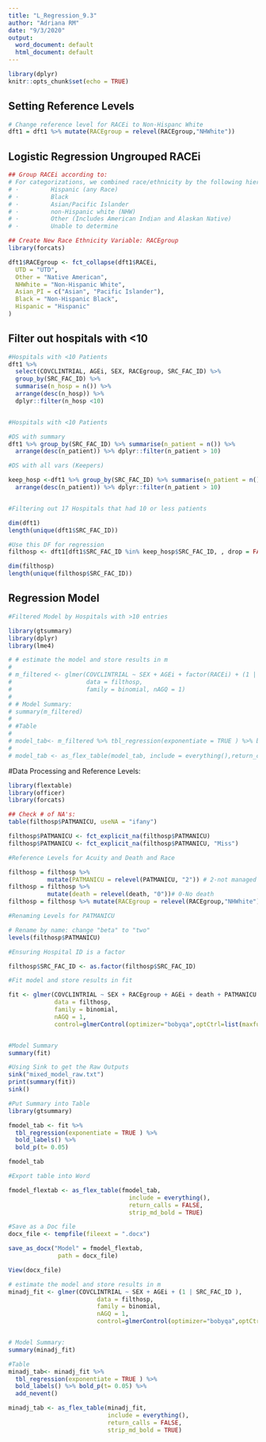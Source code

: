 ```yaml
---
title: "L_Regression_9.3"
author: "Adriana RM"
date: "9/3/2020"
output:
  word_document: default
  html_document: default
---
```


```r
library(dplyr)
knitr::opts_chunk$set(echo = TRUE)

```

## Setting Reference Levels 
```r

# Change reference level for RACEi to Non-Hispanc White
dft1 = dft1 %>% mutate(RACEgroup = relevel(RACEgroup,"NHWhite"))

```

## Logistic Regression Ungrouped RACEi

```r
## Group RACEi according to:
# For categorizations, we combined race/ethnicity by the following hierarchy:
# ·         Hispanic (any Race)
# ·         Black
# ·         Asian/Pacific Islander 
# ·         non-Hispanic white (NHW)
# ·         Other (Includes American Indian and Alaskan Native)
# ·         Unable to determine

## Create New Race Ethnicity Variable: RACEgroup 
library(forcats)

dft1$RACEgroup <- fct_collapse(dft1$RACEi,
  UTD = "UTD",
  Other = "Native American",
  NHWhite = "Non-Hispanic White",
  Asian_PI = c("Asian", "Pacific Islander"),
  Black = "Non-Hispanic Black",
  Hispanic = "Hispanic"
)

```

## Filter out hospitals with <10

```r

#Hospitals with <10 Patients 
dft1 %>% 
  select(COVCLINTRIAL, AGEi, SEX, RACEgroup, SRC_FAC_ID) %>%         
  group_by(SRC_FAC_ID) %>% 
  summarise(n_hosp = n()) %>% 
  arrange(desc(n_hosp)) %>% 
  dplyr::filter(n_hosp <10)


#Hospitals with <10 Patients

#DS with summary
dft1 %>% group_by(SRC_FAC_ID) %>% summarise(n_patient = n()) %>%
  arrange(desc(n_patient)) %>% dplyr::filter(n_patient > 10)

#DS with all vars (Keepers)

keep_hosp <-dft1 %>% group_by(SRC_FAC_ID) %>% summarise(n_patient = n()) %>%
  arrange(desc(n_patient)) %>% dplyr::filter(n_patient > 10)


#Filtering out 17 Hospitals that had 10 or less patients 

dim(dft1)
length(unique(dft1$SRC_FAC_ID))

#Use this DF for regression 
filthosp <- dft1[dft1$SRC_FAC_ID %in% keep_hosp$SRC_FAC_ID, , drop = FALSE]

dim(filthosp)
length(unique(filthosp$SRC_FAC_ID))

```


## Regression Model 

```r
#Filtered Model by Hospitals with >10 entries 

library(gtsummary)
library(dplyr)
library(lme4)

# # estimate the model and store results in m
# 
# m_filtered <- glmer(COVCLINTRIAL ~ SEX + AGEi + factor(RACEi) + (1 | SRC_FAC_ID ),
#                     data = filthosp,
#                     family = binomial, nAGQ = 1)
# 
# # Model Summary: 
# summary(m_filtered)
# 
# #Table
# 
# model_tab<- m_filtered %>% tbl_regression(exponentiate = TRUE ) %>% bold_labels() %>% bold_p(t= 0.05) %>% add_nevent()
# 
# model_tab <- as_flex_table(model_tab, include = everything(),return_calls = FALSE, strip_md_bold = TRUE)

```

#Data Processing and Reference Levels: 

```r

library(flextable)
library(officer)
library(forcats)

## Check # of NA's: 
table(filthosp$PATMANICU, useNA = "ifany")

filthosp$PATMANICU <- fct_explicit_na(filthosp$PATMANICU)
filthosp$PATMANICU <- fct_explicit_na(filthosp$PATMANICU, "Miss")

#Reference Levels for Acuity and Death and Race

filthosp = filthosp %>%
           mutate(PATMANICU = relevel(PATMANICU, "2")) # 2-not managed in ICU
filthosp = filthosp %>% 
           mutate(death = relevel(death, "0"))# 0-No death
filthosp = filthosp %>% mutate(RACEgroup = relevel(RACEgroup,"NHWhite"))

#Renaming Levels for PATMANICU 

# Rename by name: change "beta" to "two"
levels(filthosp$PATMANICU) 

#Ensuring Hospital ID is a factor

filthosp$SRC_FAC_ID <- as.factor(filthosp$SRC_FAC_ID)

```

```r
#Fit model and store results in fit

fit <- glmer(COVCLINTRIAL ~ SEX + RACEgroup + AGEi + death + PATMANICU + (1 | SRC_FAC_ID ),
             data = filthosp,
             family = binomial,
             nAGQ = 1, 
             control=glmerControl(optimizer="bobyqa",optCtrl=list(maxfun=2e5)))


#Model Summary
summary(fit)

#Using Sink to get the Raw Outputs
sink("mixed_model_raw.txt")
print(summary(fit))
sink()

#Put Summary into Table 
library(gtsummary)

fmodel_tab <- fit %>%
  tbl_regression(exponentiate = TRUE ) %>%
  bold_labels() %>%
  bold_p(t= 0.05)

fmodel_tab

#Export table into Word

fmodel_flextab <- as_flex_table(fmodel_tab,
                                  include = everything(),
                                  return_calls = FALSE,
                                  strip_md_bold = TRUE)

#Save as a Doc file
docx_file <- tempfile(fileext = ".docx")

save_as_docx("Model" = fmodel_flextab,
              path = docx_file)

View(docx_file)


```


```r
# estimate the model and store results in m
minadj_fit <- glmer(COVCLINTRIAL ~ SEX + AGEi + (1 | SRC_FAC_ID ),
                         data = filthosp,
                         family = binomial,
                         nAGQ = 1,
                         control=glmerControl(optimizer="bobyqa",optCtrl=list(maxfun=2e5)))


# Model Summary: 
summary(minadj_fit)

#Table
minadj_tab<- minadj_fit %>%
  tbl_regression(exponentiate = TRUE ) %>%
  bold_labels() %>% bold_p(t= 0.05) %>% 
  add_nevent()

minadj_tab <- as_flex_table(minadj_fit,
                            include = everything(),
                            return_calls = FALSE,
                            strip_md_bold = TRUE)

```

